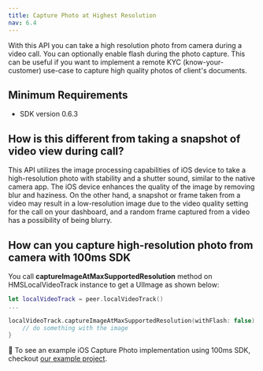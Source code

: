 ```yaml
---
title: Capture Photo at Highest Resolution
nav: 6.4
---
```


With this API you can take a high resolution photo from camera during a video call. You can optionally enable flash during the photo capture. This can be useful if you want to implement a remote KYC (know-your-customer) use-case to capture high quality photos of client's documents.

## Minimum Requirements

-   SDK version 0.6.3

## How is this different from taking a snapshot of video view during call?

This API utilizes the image processing capabilities of iOS device to take a high-resolution photo with stability and a shutter sound, similar to the native camera app. The iOS device enhances the quality of the image by removing blur and haziness. On the other hand, a snapshot or frame taken from a video may result in a low-resolution image due to the video quality setting for the call on your dashboard, and a random frame captured from a video has a possibility of being blurry.

## How can you capture high-resolution photo from camera with 100ms SDK

You call **captureImageAtMaxSupportedResolution** method on HMSLocalVideoTrack instance to get a UIImage as shown below:

```swift
let localVideoTrack = peer.localVideoTrack()
...

localVideoTrack.captureImageAtMaxSupportedResolution(withFlash: false) { image in
    // do something with the image
}
```

👀 To see an example iOS Capture Photo implementation using 100ms SDK, checkout [our example project](https://github.com/100mslive/100ms-ios-sdk/tree/main/Example).

